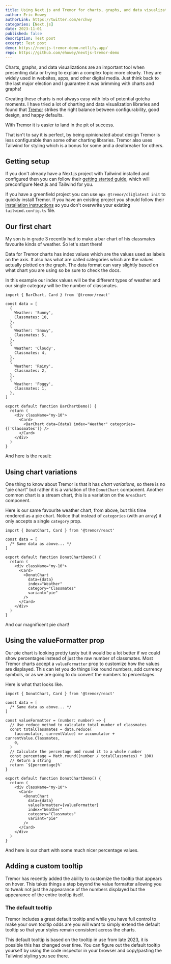 ```yaml
---
title: Using Next.js and Tremor for charts, graphs, and data visualization
author: Eric Howey
authorLink: https://twitter.com/erchwy
categories: [Next.js]
date: 2023-11-01
published: false
description: Test post
excerpt: Test post
demo: https://nextjs-tremor-demo.netlify.app/
repo: https://github.com/ehowey/nextjs-tremor-demo
---
```



Charts, graphs, and data visualizations are an important tool when presenting data or trying to explain a complex topic more clearly. They are widely used in websites, apps, and other digital media. Just think back to the last major election and I guarantee it was brimming with charts and graphs!

Creating these charts is not always easy with lots of potential gotcha moments. I have tried a lot of charting and data visualization libraries and found that [Tremor](https://www.tremor.so/) strikes the right balance between configurability, good design, and happy defaults.

With Tremor it is easier to land in the pit of success.

That isn't to say it is perfect, by being opinionated about design Tremor is less configurable than some other charting libraries. Tremor also uses Tailwind for styling which is a bonus for some and a dealbreaker for others.

## Getting setup

If you don't already have a Next.js project with Tailwind installed and configured then you can follow their [getting started guide](https://nextjs.org/docs/getting-started/installation), which will preconfigure Next.js and Tailwind for you.

If you have a greenfield project you can use `npx @tremor/cli@latest init` to quickly install Tremor. If you have an existing project you should follow their [installation instructions](https://www.tremor.so/docs/getting-started/installation) so you don't overwrite your existing `tailwind.config.ts` file.

## Our first chart

My son is in grade 3 recently had to make a bar chart of his classmates favourite kinds of weather. So let's start there!

Data for Tremor charts has index values which are the values used as labels on the axis. It also has what are called categories which are the values actually plotted on the graph. The data format can vary slightly based on what chart you are using so be sure to check the docs.

In this example our index values will be the different types of weather and our single category will be the number of classmates.

```tsx title="BarChart.tsx"
import { BarChart, Card } from '@tremor/react'

const data = [
  {
    Weather: 'Sunny',
    Classmates: 10,
  },
  {
    Weather: 'Snowy',
    Classmates: 5,
  },
  {
    Weather: 'Cloudy',
    Classmates: 4,
  },
  {
    Weather: 'Rainy',
    Classmates: 2,
  },
  {
    Weather: 'Foggy',
    Classmates: 1,
  },
]

export default function BarChartDemo() {
  return (
    <div className="my-10">
      <Card>
        <BarChart data={data} index="Weather" categories={['Classmates']} />
      </Card>
    </div>
  )
}
```

And here is the result:

<BarChart client:visible />

## Using chart variations

One thing to know about Tremor is that it has _chart variations_, so there is no "pie chart" but rather it is a variation of the `DonutChart` component. Another common chart is a stream chart, this is a variation on the `AreaChart` component.

Here is our same favourite weather chart, from above, but this time rendered as a pie chart. Notice that instead of `categories` (with an array) it only accepts a single `category` prop.

```tsx file="DonutChart.tsx"
import { DonutChart, Card } from '@tremor/react'

const data = [
  /* Same data as above... */
]

export default function DonutChartDemo() {
  return (
    <div className="my-10">
      <Card>
        <DonutChart
          data={data}
          index="Weather"
          category="Classmates"
          variant="pie"
        />
      </Card>
    </div>
  )
}
```

And our magnificent pie chart!

<DonutChartBasic client:visible />

## Using the valueFormatter prop

Our pie chart is looking pretty tasty but it would be a lot better if we could show percentages instead of just the raw number of classmates. Most Tremor charts accept a `valueFormatter` prop to customize how the values are displayed. This can let you do things like round numbers, add currency symbols, or as we are going to do convert the numbers to percentages.

Here is what that looks like.

```tsx file="DonutChart.tsx"
import { DonutChart, Card } from '@tremor/react'

const data = [
  /* Same data as above... */
]

const valueFormatter = (number: number) => {
  // Use reduce method to calculate total number of classmates
  const totalClassmates = data.reduce(
    (accumulator, currentValue) => accumulator + currentValue.Classmates,
    0,
  )
  // Calculate the percentage and round it to a whole number
  const percentage = Math.round((number / totalClassmates) * 100)
  // Return a string
  return `${percentage}%`
}

export default function DonutChartDemo() {
  return (
    <div className="my-10">
      <Card>
        <DonutChart
          data={data}
          valueFormatter={valueFormatter}
          index="Weather"
          category="Classmates"
          variant="pie"
        />
      </Card>
    </div>
  )
}
```

And here is our chart with some much nicer percentage values.

<DonutChartValueFormatter client:visible />

## Adding a custom tooltip

Tremor has recently added the ability to customize the tooltip that appears on hover. This takes things a step beyond the value formatter allowing you to tweak not just the appearance of the numbers displayed but the appearance of the entire tooltip itself.

### The default tooltip

Tremor includes a great default tooltip and while you have full control to make your own tooltip odds are you will want to simply extend the default tooltip so that your styles remain consistent across the charts.

<BlockquoteInfo>
  This default tooltip is based on the tooltip in use from late 2023, it is
  possible this has changed over time. You can figure out the default tooltip
  yourself by using the code inspector in your browser and copy/pasting the
  Tailwind styling you see there.
</BlockquoteInfo>
